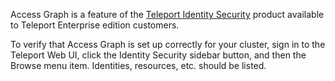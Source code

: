 Access Graph is a feature of the [Teleport Identity Security](https://goteleport.com/platform/policy/) product available to
Teleport Enterprise edition customers.

To verify that Access Graph is set up correctly for your cluster, sign in to the Teleport Web UI, click the
Identity Security sidebar button, and then the Browse menu item. Identities, resources, etc. should be listed.
